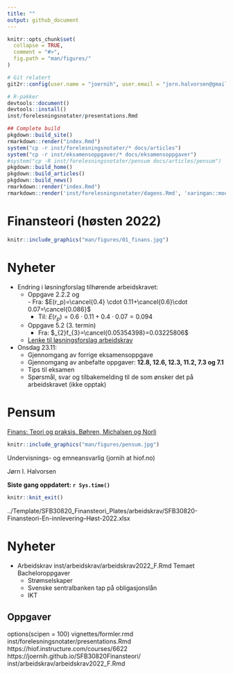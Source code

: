 ```yaml
---
title: ""
output: github_document
---
```


<!-- README.md is generated from README.Rmd. Please edit that file -->

```r
knitr::opts_chunk$set(
  collapse = TRUE,
  comment = "#>",
  fig.path = "man/figures/"
)
```

```r
# Git relatert
git2r::config(user.name = "joernih", user.email = "jorn.halvorsen@gmail.com")
```

```r
# R-pakker
devtools::document()
devtools::install()
inst/forelesningsnotater/presentations.Rmd
```

```r
## Complete build
pkgdown::build_site() 
rmarkdown::render("index.Rmd")
system("cp -r inst/forelesningsnotater/* docs/articles")
system("cp -r inst/eksamensoppgaver/* docs/eksamensoppgaver")
#system("cp -R inst/forelesningsnotater/pensum docs/articles/pensum")
pkgdown::build_home()
pkgdown::build_articles()
pkgdown::build_news()
rmarkdown::render("index.Rmd")
rmarkdown::render('inst/forelesningsnotater/dagens.Rmd', 'xaringan::moon_reader')
```

# Finansteori (høsten 2022)

```r
knitr::include_graphics("man/figures/01_finans.jpg")
```

# Nyheter
- Endring i løsningforslag tilhørende arbeidskravet:
  - Oppgave 2.2.2 og   
        - Fra: $E(r_p)=\cancel{0.4} \cdot 0.11+\cancel{0.6}\cdot 0.07=\cancel{0.086}$ 
  	- Til: $E(r_p)=0.6\cdot 0.11+0.4\cdot 0.07=0.094$
  - Oppgave 5.2 (3. termin)
    - Fra: $_{2}f_{3}=\cancel{0.05354398}=0.03225806$
  - [Lenke til løsningsforslag arbeidskrav](https://github.com/joernih/SFB30820Finansteori/blob/main/inst/arbeidskrav/Finansteori%20(SFB30820)%2C%20H%C3%B8sten%202022_losningsforslag.pdf)
- Onsdag 23.11: 
  - Gjennomgang av forrige eksamensoppgave
  - Gjennomgang av anbefalte oppgaver: **12.8, 12.6, 12.3, 11.2, 7.3 og 7.1**
  - Tips til eksamen
  - Spørsmål, svar og tilbakemelding til de som ønsker det på arbeidskravet (ikke opptak)
<br>

# Pensum 
[Finans: Teori og praksis. Bøhren, Michalsen og Norli](https://www.fagbokforlaget.no/Finans-Teori-og-praksis/I9788245022193)

```r
knitr::include_graphics("man/figures/pensum.jpg")
```

Undervisnings- og emneansvarlig (jornih at hiof.no)

Jørn I. Halvorsen

**Siste gang oppdatert: `r Sys.time()`**

```r
knitr::knit_exit()
```

../Template/SFB30820_Finansteori_Plates/arbeidskrav/SFB30820-Finansteori-En-innlevering--Høst-2022.xlsx


# Nyheter
- Arbeidskrav
inst/arbeidskrav/arbeidskrav2022_F.Rmd
Temaet Bacheloroppgaver
  - Strømselskaper
  - Svenske sentralbanken tap på obligasjonslån
  - IKT

## Oppgaver
options(scipen = 100)
vignettes/formler.rmd
inst/forelesningsnotater/presentations.Rmd
https://hiof.instructure.com/courses/6622
https://joernih.github.io/SFB30820Finansteori/
inst/arbeidskrav/arbeidskrav2022_F.Rmd
